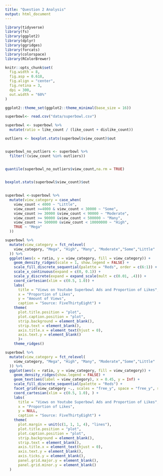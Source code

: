 ```yaml
---
title: "Question 2 Analysis"
output: html_document
---
```


```r
library(tidyverse)
library(fs)
library(ggplot2)
library(dplyr)
library(ggridges)
library(forcats)
library(colorspace)
library(RColorBrewer)
```

```r
knitr::opts_chunk$set(
  fig.width = 8,    
  fig.asp = 0.618, 
  fig.align = "center",
  fig.retina = 3,    
  dpi = 300,         
  out.width = "60%"
)

ggplot2::theme_set(ggplot2::theme_minimal(base_size = 16))
```

```r
superbowl<- read.csv("data/superbowl.csv")
```


```r
superbowl <- superbowl %>%
  mutate(ratio = like_count / (like_count + dislike_count))
```


```r

outliers <- boxplot.stats(superbowl$view_count)$out


superbowl_no_outliers <- superbowl %>%
  filter(!(view_count %in% outliers))


quantile(superbowl_no_outliers$view_count,na.rm = TRUE)
  
```

```r
boxplot.stats(superbowl$view_count)$out
  
```


```r
superbowl <-superbowl %>%
  mutate(view_category = case_when(
    view_count < 4000 ~ "Little",
    view_count >=4000 & view_count < 30000 ~ "Some",
    view_count >= 30000 &view_count < 90000 ~ "Moderate",
    view_count >= 90000 &view_count < 500000 ~ "Many",
    view_count >= 500000 &view_count < 10000000 ~ "High",
    TRUE ~ "Mega"
  ))
```

```r
superbowl %>%
  mutate(view_category = fct_relevel(
    view_category, "Mega", "High", "Many", "Moderate","Some","Little"
  )) %>%
  ggplot(aes(x = ratio, y = view_category, fill = view_category)) +
    geom_density_ridges(scale = 1, show.legend = FALSE) +
    scale_fill_discrete_sequential(palette = "Reds", order = c(6:1)) +
    scale_x_continuous(expand = c(0, 0.1)) +
    scale_y_discrete(expand = expand_scale(mult = c(0.01, .4))) +
    coord_cartesian(xlim = c(0.5, 1.0)) +
    labs(
      title = "Views on Youtube Superbowl Ads and Proportion of Likes",
      x = "Proportion of Likes",
      y = "Amount of Views",
      caption = "Source: FiveThirtyEight") +
    theme(
      plot.title.position = "plot",
      plot.caption.position = "plot",
      strip.background = element_blank(),
      strip.text = element_blank(),
      axis.title.x = element_text(hjust = 0),
      axis.text.y = element_blank()
      )+
    theme_ridges()
```

```r
superbowl %>%
  mutate(view_category = fct_relevel(
    view_category, "Mega", "High", "Many", "Moderate","Some","Little"
  )) %>%
  ggplot(aes(x = ratio, y = view_category, fill = view_category)) +
    geom_density_ridges(show.legend = FALSE) +
    geom_text(aes(label = view_category), x = 0.45, y = Inf) +
    scale_fill_discrete_sequential(palette = "Reds") +
    facet_grid(view_category ~., scales = "free_y", space = "free_y", switch = "x") +
    coord_cartesian(xlim = c(0.5, 1.0), ) +
    labs(
      title = "Views on Youtube Superbowl Ads and Proportion of Likes",
      x = "Proportion of Likes",
      y = NULL,
      caption = "Source: FiveThirtyEight") +
    theme(
      plot.margin = unit(c(1, 1, 1, 4), "lines"),
      plot.title.position = "plot",
      plot.caption.position = "plot",
      strip.background = element_blank(),
      strip.text = element_blank(),
      axis.title.x = element_text(hjust = 0),
      axis.text.y = element_blank(),
      axis.ticks.y = element_blank(),
      panel.grid.major.y = element_blank(),
      panel.grid.minor.y = element_blank()
  )
```




